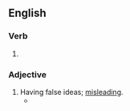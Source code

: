 ==English==
{{root|en|ine-pro|*keh₂p-}}

===Verb===
{{head|en|verb form}}

# {{present participle of|en|misconceive|nocat=1}}

===Adjective===
{{en-adj}}

# Having false ideas; [[misleading]].
#* {{RQ:Spenser Faerie Queene|III|x|passage=through the helpe of his faire hornes on hight, / And misty dampe of '''misconceiuing''' night, / And eke through likenesse of his gotish beard, / He did the better counterfeite aright [...].}}
